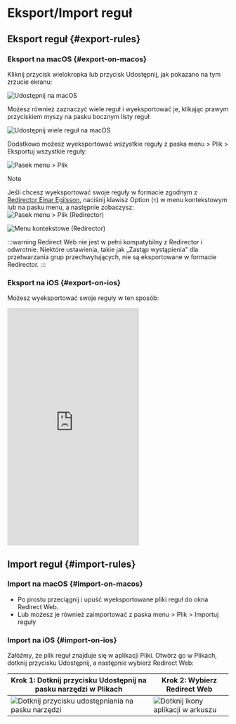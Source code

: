 # Eksport/Import reguł

## Eksport reguł {#export-rules}

### Eksport na macOS {#export-on-macos}

Kliknij przycisk wielokropka lub przycisk Udostępnij, jak pokazano na tym zrzucie ekranu:

![Udostępnij na macOS](/img/share-on-macos.png)

Możesz również zaznaczyć wiele reguł i wyeksportować je, klikając prawym przyciskiem myszy na pasku bocznym listy reguł:

![Udostępnij wiele reguł na macOS](/img/multiselect-on-macos.png)

Dodatkowo możesz wyeksportować wszystkie reguły z paska menu > Plik > Eksportuj wszystkie reguły:

![Pasek menu > Plik](/img/menubar-file.png)

> [!NOTE]
> Jeśli chcesz wyeksportować swoje reguły w formacie zgodnym z [Redirector Einar Egilsson](https://einaregilsson.com/redirector/), naciśnij klawisz Option (`⌥`) w menu kontekstowym lub na pasku menu, a następnie zobaczysz:
> ![Pasek menu > Plik (Redirector)](/img/menubar-file-redirector.png)
>
> ![Menu kontekstowe (Redirector)](/img/context-menu-redirector.png)
>
> :::warning
> Redirect Web nie jest w pełni kompatybilny z Redirector i odwrotnie. Niektóre ustawienia, takie jak „Zastąp wystąpienia” dla przetwarzania grup przechwytujących, nie są eksportowane w formacie Redirector.
> :::

### Eksport na iOS {#export-on-ios}

Możesz wyeksportować swoje reguły w ten sposób:

<iframe height="540" src="https://www.youtube.com/embed/uQ6-SLEMlT4" title="Film demonstracyjny iOS do eksportowania reguł (YouTube)" frameborder="0" allow="accelerometer; autoplay; clipboard-write; encrypted-media; gyroscope; picture-in-picture; web-share" allowfullscreen></iframe>

## Import reguł {#import-rules}

### Import na macOS {#import-on-macos}

- Po prostu przeciągnij i upuść wyeksportowane pliki reguł do okna Redirect Web.
- Lub możesz je również zaimportować z paska menu > Plik > Importuj reguły

### Import na iOS {#import-on-ios}

Załóżmy, że plik reguł znajduje się w aplikacji Pliki. Otwórz go w Plikach, dotknij przycisku Udostępnij, a następnie wybierz Redirect Web:

| Krok 1: Dotknij przycisku Udostępnij na pasku narzędzi w Plikach | Krok 2: Wybierz Redirect Web |
| ------------------------------------------------------------------------- | ------------------------------------------------------------------- |
| ![Dotknij przycisku udostępniania na pasku narzędzi](/img/files-share-ios.png) | ![Dotknij ikony aplikacji w arkuszu](/img/share-sheet-ios.png) |